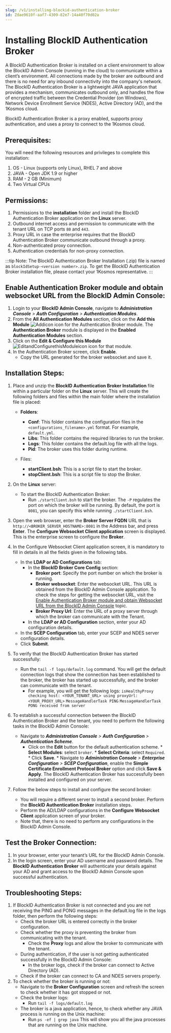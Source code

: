 ```yaml
---
slug: /v1/installing-blockid-authentication-broker
id: Zdae9610f-aaf7-4309-82e7-14a40f70d02a
---
```

# Installing BlockID Authentication Broker
A BlockID Authentication Broker is installed on a client environment to allow the BlockID Admin Console (running in the cloud) to communicate within a client’s environment. All connections made by the broker are outbound and there is no need for any inbound connectivity into the company's network. The BlockID Authentication Broker is a lightweight JAVA application that provides a mechanism, communicates outbound only, and handles the flow of encrypted traffic between the Credential Provider (on Windows), Network Device Enrollment Service (NDES), Active Directory (AD), and the 1Kosmos cloud.

BlockID Authentication Broker is a proxy enabled, supports proxy authentication, and uses a proxy to connect to the 1Kosmos cloud.

## Prerequisites:
You will need the following resources and privileges to complete this installation:

1. OS - Linux (supports only Linux), RHEL 7 and above
2. JAVA - Open JDK 1.9 or higher
3. RAM - 2 GB (Minimum)
4. Two Virtual CPUs

## Permissions:

1. Permissions to the **installation** folder and install the BlockID Authentication Broker application on the **Linux** server.
2. Outbound internet access and permission to communicate with the tenant URL on TCP ports `80` and `443`.
3. Proxy URL in case the enterprise requires that the BlockID Authentication Broker communicate outbound through a proxy.
4. Non-authenticated proxy connection.
5. Authentication credentials for non-proxy connection.


:::tip Note:
The BlockID Authentication Broker Installation (.zip) file is named as `blockIdSetup-<version number>.zip`. To get the BlockID Authentication Broker installation file, please contact your 1Kosmos representative.
:::

## <a name = "websocketURL"></a> Enable Authentication Broker module and obtain websocket URL from the BlockID Admin Console:

1. Login to your **BlockID Admin Console**, navigate to ***Administration Console** >  **Auth Configuration** > **Authentication Modules***.
2. From the **All Authentication Modules** section, click on the **Add this Module** ![Addicon](https://cdn.document360.io/aeae7c88-d2f4-4a9c-bba9-c4f368260d78/Images/Documentation/Addicon.jpg) icon for the Authentication Broker module. The **Authentication Broker** module is displayed in the **Enabled Authentication Modules** section.
3. Click on the **Edit & Configure this Module** ![EditandConfigurethisModuleicon](https://cdn.document360.io/aeae7c88-d2f4-4a9c-bba9-c4f368260d78/Images/Documentation/EditandConfigurethisModuleicon.jpg) icon for that module.
4. In the Authentication Broker screen, click **Enable**.
    * Copy the URL generated for the broker websocket and save it.

## Installation Steps:
1. Place and unzip the **BlockID Authentication Broker Installation** file within a particular folder on the **Linux** server. This will create the following folders and files within the main folder where the installation file is placed:
   * **Folders**:
        * **Conf**: This folder contains the configuration files in the `<configurations_filename>.yml` format. For example, `default.yml`.
        * **Libs**: This folder contains the required libraries to run the broker.
        * **Logs**: This folder contains the default.log file with all the logs.
        * **Pid**: The broker uses this folder during runtime. 

   * Files: 
        * **startClient.bsh**: This is a script file to start the broker.
        * **stopClient.bsh**: This is a script file to stop the Broker.

2. On the **Linux** server: 
    * To start the BlockID Authentication Broker:
      * Run `./startClient.bsh` to start the broker.
        The `-P` regulates the port on which the broker will be running. By default, the port is `8081`, you can specify this while running  `./startClient.bsh`.
3. Open the web browser, enter the **Broker Server FQDN** URL that is `http://<BROKER_SERVER_HOSTNAME>:8081` in the Address bar, and press **Enter**. The **Configure Websocket Client application** screen is displayed. This is the enterprise screen to configure the **Broker**.
4. In the Configure Websocket Client application screen, it is mandatory to fill in details in all the fields given in the following tabs.
   * In the **LDAP or AD Configurations** tab:
     * In the **BlockID Broker Core Config** section:
       * **Broker port**: Specify the port number on which the broker is running.
       * **Broker websocket**: Enter the websocket URL. This URL is obtained from the BlockID Admin Console application. To check the steps for getting the websocket URL, visit the [Enable Authentication Broker module and obtain Websocket URL from the BlockID Admin Console](#websocketURL) topic.
       * **Broker Proxy Url**: Enter the URL of a proxy server through which the broker can communicate with the Tenant.
     * In the **LDAP or AD Configuration** section, enter your AD configuration details.
   * In the **SCEP Configuration** tab, enter your SCEP and NDES server configuration details.
   * Click **Submit**.
5. To verify that the BlockID Authentication Broker has started successfully:
   * Run the  `tail -f logs/default.log` command. You will get the default connection logs that show the connection has been established to the broker, the broker has started up successfully, and the broker can communicate with the tenant.  
        * For example, you will get the following logs:
        `isHealthyProxy checking host: <YOUR_TENANT_URL> using proxyUrl: <YOUR_PROXY_URL>`
        `MessageHandlerTask PING`
        `MessageHandlerTask PONG received from server`

6. To establish a successful connection between the BlockID Authentication Broker and the tenant, you need to perform the following tasks in the BlockID Admin Console:
      * Navigate to ***Administration Console** >  **Auth Configuration** > **Authentication Scheme***.
           * Click on the **Edit** button for the default authentication scheme.
            * **Select Modules**: select `broker`.
            * **Select Criteria**: select `Required`.
            * Click **Save**. 
       * Navigate to ***Administration Console** >  **Enterprise Configuration** > **SCEP Configuration***, enable the **Simple Certificate Enrollment Protocol Broker** option and click **Save & Apply**. The BlockID Authentication Broker has successfully been installed and configured on your server.
7. Follow the below steps to install and configure the second broker:
    * You will require a different server to install a second broker. Perform the **BlockID Authentication Broker** installation steps.
    * Perform the AD/LDAP configurations in the **Configure Websocket Client** application screen of your broker.
    * Note that, there is no need to perform any configurations in the BlockID Admin Console.

## Test the Broker Connection:

1. In your browser, enter your tenant’s URL for the BlockID Admin Console.
2. In the login screen, enter your AD username and password details. The **BlockID Authentication Broker** will authenticate your details against your AD and grant access to the  BlockID Admin Console upon successful authentication.

## Troubleshooting Steps:
1. If BlockID Authentication Broker is not connected and you are not receiving the PING and PONG messages in the default.log file in the logs folder, then perform the following steps:
   * Check the broker URL is entered correctly in the broker configuration.
   * Check whether the proxy is preventing the broker from communicating with the tenant.
     * Check the **Proxy** logs and allow the broker to communicate with the tenant.
   * During authentication, if the user is not getting authenticated successfully in the BlockID Admin Console:
     * In the broker logs, check if the broker can connect to Active Directory (AD).
   * Check if the broker can connect to CA and NDES servers properly.
2. To check whether the broker is running or not:
   * Navigate to the **Broker Configuration** screen and refresh the screen to check whether it has got stopped or not.
   * Check the broker logs:
        * Run `tail -f logs/default.log`
   * The broker is a java application, hence, to check whether any JAVA process is running on the Unix machine: 
        * Run  `ps -ef | grep java`
            This will show you all the java processes that are running on the Unix machine.
